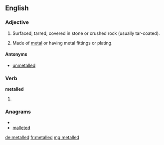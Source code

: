 ==English==

===Adjective===
{{en-adj}}

# {{context|of a road}} Surfaced, tarred, covered in stone or crushed rock (usually tar-coated).
# {{context|of any object}} Made of [[metal]] or having metal fittings or plating.

====Antonyms====
* {{sense|of a road}} [[unmetalled]]

===Verb===
'''metalled'''

# {{past of|[[metal]]}}

===Anagrams===
* {{alphagram|adeellmt}}
* [[malleted#English|malleted]]

[[de:metalled]]
[[fr:metalled]]
[[mg:metalled]]